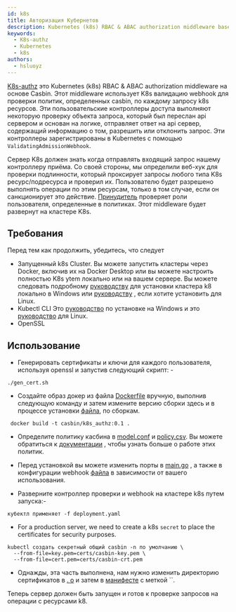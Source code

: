 ```yaml
---
id: k8s
title: Авторизация Кубернетов
description: Kubernetes (k8s) RBAC & ABAC authorization middleware based on Casbin
keywords:
  - K8s-authz
  - Kubernetes
  - k8s
authors:
  - hsluoyz
---
```


[K8s-authz](https://github.com/casbin/k8s-authz) это Kubernetes (k8s) RBAC & ABAC authorization middleware на основе Casbin. Этот middleware использует K8s валидацию webhook для проверки политик, определенных casbin, по каждому запросу k8s ресурсов. Эти пользовательские контроллеры доступа выполняют некоторую проверку объекта запроса, который был переслан api сервером и основан на логике, отправляет ответ на api сервер, содержащий информацию о том, разрешить или отклонить запрос. Эти контроллеры зарегистрированы в Kubernetes с помощью `ValidatingAdmissionWebhook`.

Сервер K8s должен знать когда отправлять входящий запрос нашему контроллеру приёма. Со своей стороны, мы определили веб-хук для проверки подлинности, который проксирует запросы любого типа K8s ресурс/подресурса и проверил их. Пользователю будет разрешено выполнять операции по этим ресурсам, только в том случае, если он санкционирует это действие. [Принудитель](/docs/get-started#new-a-casbin-enforcer) проверяет роли пользователя, определенные в политиках. Этот middleware будет развернут на кластере K8s.

## Требования

Перед тем как продолжить, убедитесь, что следует
- Запущенный k8s Cluster. Вы можете запустить кластеры через Docker, включив их на Docker Desktop или вы можете настроить полностью K8s ytem локально или на вашем сервере. Вы можете следовать подробному [руководству](https://kubernetes.io/docs/tutorials/kubernetes-basics/create-cluster/cluster-intro/) для установки кластера k8 локально в Windows или [руководству](https://www.digitalocean.com/community/tutorials/how-to-create-a-kubernetes-cluster-using-kubeadm-on-ubuntu-18-04) , если хотите установить для Linux.
- Kubectl CLI Это [руководство](https://kubernetes.io/docs/tasks/tools/install-kubectl-windows/) по установке на Windows и это [руководство](https://kubernetes.io/docs/tasks/tools/install-kubectl-linux/) для Linux.
- OpenSSL

## Использование
- Генерировать сертификаты и ключи для каждого пользователя, используя openssl и запустив следующий скрипт: -
```
./gen_cert.sh
```
- Создайте образ докер из файла [Dockerfile](https://github.com/casbin/k8s-authz/blob/master/Dockerfile) вручную, выполнив следующую команду и затем измените версию сборки здесь и в процессе установки [файла](https://github.com/casbin/k8s-authz/blob/718f58c46e3dbf79063b5b1c18348c2fee5de9e9/manifests/deployment.yaml#L18), по сборкам.
```
 docker build -t casbin/k8s_authz:0.1 .
```
- Определите политику касбина в [model.conf](https://github.com/casbin/k8s-authz/blob/master/config/model.conf) и [policy.csv](https://github.com/casbin/k8s-authz/blob/master/config/policy.csv). Вы можете обратиться к [документации](/docs/how-it-works) , чтобы узнать больше о работе этих политик.

- Перед установкой вы можете изменить порты в [main.go](https://github.com/casbin/k8s-authz/blob/master/main.go) , а также в конфигурации webhook [файла](https://github.com/casbin/k8s-authz/blob/master/manifests/deployment.yaml) в зависимости от вашего использования.
- Разверните контроллер проверки и webhook на кластере k8s путем запуска:-
```
кубектл применяет -f deployment.yaml
```
- For a production server, we need to create a k8s `secret` to place the certificates for security purposes.
```
kubectl создать секретный общий casbin -n по умолчанию \
  --from-file=key.pem=certs/casbin-key.pem \
  --from-file=cert.pem=certs/casbin-crt.pem
```
- Однажды, эта часть выполнена, нам нужно изменить директорию сертификатов в [. o](https://github.com/ashish493/k8s-authz/blob/3560551427c0431a9d4594ad1206f084ede37c49/main.go#L26) и затем в [манифесте](https://github.com/ashish493/k8s-authz/blob/3560551427c0431a9d4594ad1206f084ede37c49/manifests/deployment.yaml#L22) с меткой ``.

Теперь сервер должен быть запущен и готов к проверке запросов на операции с ресурсами k8.
